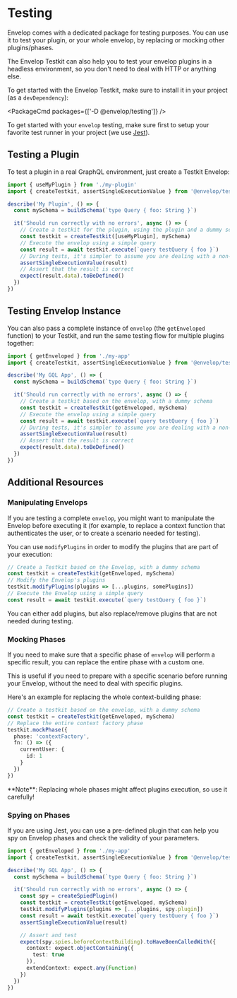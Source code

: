 
# Testing

Envelop comes with a dedicated package for testing purposes. You can use it to test your plugin, or your whole envelop, by replacing or mocking other plugins/phases.

The Envelop Testkit can also help you to test your envelop plugins in a headless environment, so you don't need to deal with HTTP or anything else.

To get started with the Envelop Testkit, make sure to install it in your project (as a `devDependency`):

<PackageCmd packages={['-D @envelop/testing']} />

To get started with your `envelop` testing, make sure first to setup your favorite test runner in your project (we use [Jest](https://jestjs.io)).

## Testing a Plugin

To test a plugin in a real GraphQL environment, just create a Testkit Envelop:

```ts
import { useMyPlugin } from './my-plugin'
import { createTestkit, assertSingleExecutionValue } from '@envelop/testing'

describe('My Plugin', () => {
  const mySchema = buildSchema(`type Query { foo: String }`)

  it('Should run correctly with no errors', async () => {
    // Create a testkit for the plugin, using the plugin and a dummy schema
    const testkit = createTestkit([useMyPlugin], mySchema)
    // Execute the envelop using a simple query
    const result = await testkit.execute(`query testQuery { foo }`)
    // During tests, it's simpler to assume you are dealing with a non-stream responses
    assertSingleExecutionValue(result)
    // Assert that the result is correct
    expect(result.data).toBeDefined()
  })
})
```

## Testing Envelop Instance

You can also pass a complete instance of `envelop` (the `getEnveloped` function) to your Testkit, and run the same testing flow for multiple plugins together:

```ts
import { getEnveloped } from './my-app'
import { createTestkit, assertSingleExecutionValue } from '@envelop/testing'

describe('My GQL App', () => {
  const mySchema = buildSchema(`type Query { foo: String }`)

  it('Should run correctly with no errors', async () => {
    // Create a testkit based on the envelop, with a dummy schema
    const testkit = createTestkit(getEnveloped, mySchema)
    // Execute the envelop using a simple query
    const result = await testkit.execute(`query testQuery { foo }`)
    // During tests, it's simpler to assume you are dealing with a non-stream responses
    assertSingleExecutionValue(result)
    // Assert that the result is correct
    expect(result.data).toBeDefined()
  })
})
```

## Additional Resources

### Manipulating Envelops

If you are testing a complete `envelop`, you might want to manipulate the Envelop before executing it (for example, to replace a context function that authenticates the user, or to create a scenario needed for testing).

You can use `modifyPlugins` in order to modify the plugins that are part of your execution:

```ts
// Create a Testkit based on the Envelop, with a dummy schema
const testkit = createTestkit(getEnveloped, mySchema)
// Modify the Envelop's plugins
testkit.modifyPlugins(plugins => [...plugins, somePlugins])
// Execute the Envelop using a simple query
const result = await testkit.execute(`query testQuery { foo }`)
```

<Callout>You can either add plugins, but also replace/remove plugins that are not needed during testing.</Callout>

### Mocking Phases

If you need to make sure that a specific phase of `envelop` will perform a specific result, you can replace the entire phase with a custom one.

This is useful if you need to prepare with a specific scenario before running your Envelop, without the need to deal with specific plugins.

Here's an example for replacing the whole context-building phase:

```ts
// Create a testkit based on the envelop, with a dummy schema
const testkit = createTestkit(getEnveloped, mySchema)
// Replace the entire context factory phase
testkit.mockPhase({
  phase: 'contextFactory',
  fn: () => ({
    currentUser: {
      id: 1
    }
  })
})
```

<Callout type="warning" emoji="⚠️">
  **Note**: Replacing whole phases might affect plugins execution, so use it carefully!
</Callout>

### Spying on Phases

If you are using Jest, you can use a pre-defined plugin that can help you spy on Envelop phases and check the validity of your parameters.

```ts
import { getEnveloped } from './my-app'
import { createTestkit, assertSingleExecutionValue } from '@envelop/testing'

describe('My GQL App', () => {
  const mySchema = buildSchema(`type Query { foo: String }`)

  it('Should run correctly with no errors', async () => {
    const spy = createSpiedPlugin()
    const testkit = createTestkit(getEnveloped, mySchema)
    testkit.modifyPlugins(plugins => [...plugins, spy.plugin])
    const result = await testkit.execute(`query testQuery { foo }`)
    assertSingleExecutionValue(result)

    // Assert and test
    expect(spy.spies.beforeContextBuilding).toHaveBeenCalledWith({
      context: expect.objectContaining({
        test: true
      }),
      extendContext: expect.any(Function)
    })
  })
})
```

